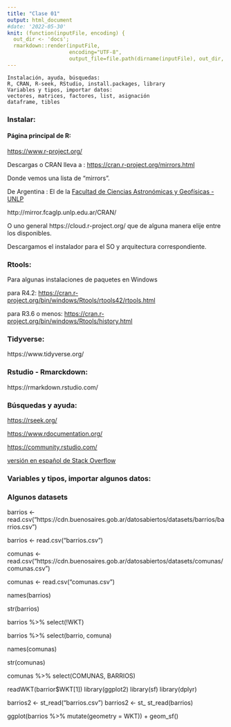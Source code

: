```yaml
---
title: "Clase 01"
output: html_document
#date: '2022-05-30'
knit: (function(inputFile, encoding) {
  out_dir <- 'docs';
  rmarkdown::render(inputFile,
                    encoding="UTF-8",
                    output_file=file.path(dirname(inputFile), out_dir, 'clase01.html')) })
---
```


```
Instalación, ayuda, búsquedas:
R, CRAN, R-seek, RStudio, install.packages, library
Variables y tipos, importar datos:
vectores, matrices, factores, list, asignación
dataframe, tibles
```


### Instalar:

#### Página principal de R:
[https://www.r-project.org/](https://www.r-project.org/)

Descargas o CRAN lleva a : [https://cran.r-project.org/mirrors.html](https://cran.r-project.org/mirrors.html)

Donde vemos una lista de "mirrors".

De Argentina : El de la [Facultad de Ciencias Astronómicas y Geofísicas - UNLP](https://www.fcaglp.unlp.edu.ar/)

http://mirror.fcaglp.unlp.edu.ar/CRAN/

O uno general https://cloud.r-project.org/ que de alguna manera elije entre los disponibles.

Descargamos el instalador para el SO y arquitectura correspondiente.


### Rtools:
Para algunas instalaciones de paquetes en Windows

para R4.2:
[https://cran.r-project.org/bin/windows/Rtools/rtools42/rtools.html](https://cran.r-project.org/bin/windows/Rtools/rtools42/rtools.html)

para R3.6 o menos:
[https://cran.r-project.org/bin/windows/Rtools/history.html](https://cran.r-project.org/bin/windows/Rtools/history.html)


### Tidyverse:
https://www.tidyverse.org/

### Rstudio - Rmarckdown:
https://rmarkdown.rstudio.com/

### Búsquedas y ayuda:

[https://rseek.org/](https://rseek.org/)

[https://www.rdocumentation.org/](https://www.rdocumentation.org/)

[https://community.rstudio.com/](https://community.rstudio.com/)

[versión en español de Stack Overflow](https://es.stackoverflow.com/)

### Variables y tipos, importar algunos datos:


### Algunos datasets

barrios <- read.csv("https://cdn.buenosaires.gob.ar/datosabiertos/datasets/barrios/barrios.csv")

barrios <- read.csv("barrios.csv")

comunas <- read.csv("https://cdn.buenosaires.gob.ar/datosabiertos/datasets/comunas/comunas.csv")

comunas <- read.csv("comunas.csv")

names(barrios)

str(barrios)

barrios %>% select(!WKT)

barrios %>% select(barrio, comuna)

names(comunas)

str(comunas)

comunas %>% select(COMUNAS, BARRIOS)

readWKT(barrior$WKT[1])
library(ggplot2)
library(sf)
library(dplyr)

barrios2 <- st_read("barrios.csv")
barrios2 <- st_ st_read(barrios)



ggplot(barrios %>% mutate(geometry = WKT)) + 
geom_sf()

